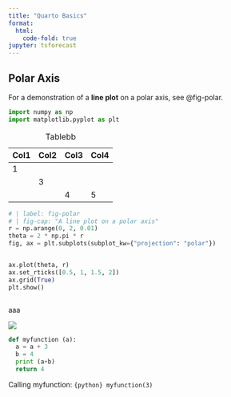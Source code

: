 ```yaml
---
title: "Quarto Basics"
format:
  html:
    code-fold: true
jupyter: tsforecast
---
```


## Polar Axis

For a demonstration of a **line plot** on a polar axis, see @fig-polar.

```python
import numpy as np
import matplotlib.pyplot as plt
```

| Col1 | Col2 | Col3 | Col4 |
|------|------|------|------|
| 1    |      |      |      |
|      | 3    |      |      |
|      |      | 4    | 5    |

: Tablebb

```python
# | label: fig-polar
# | fig-cap: "A line plot on a polar axis"
r = np.arange(0, 2, 0.01)
theta = 2 * np.pi * r
fig, ax = plt.subplots(subplot_kw={"projection": "polar"})
```

```python

```

```python
ax.plot(theta, r)
ax.set_rticks([0.5, 1, 1.5, 2])
ax.grid(True)
plt.show()
```

```python

```

aaa

![](images/paste-1.png)

```python
def myfunction (a):
  a = a + 3
  b = 4
  print (a+b)
  return 4
```

Calling myfunction: `{python} myfunction(3)`

```r

```